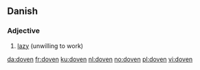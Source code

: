 ==Danish==

===Adjective===
{{infl|da|adjective}}

# [[lazy]] (unwilling to work)

{{tbot entry|Danish|lazy|2007|December|da}}

[[da:doven]]
[[fr:doven]]
[[ku:doven]]
[[nl:doven]]
[[no:doven]]
[[pl:doven]]
[[vi:doven]]